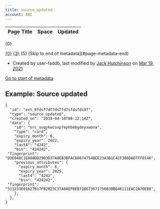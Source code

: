 ```yaml
---
title: source_updated
account: ABC
---
```


<table class="aui"> <thead> <tr class="header"> <th class="search-result-title">Page Title</th> <th class="search-result-space">Space</th> <th class="search-result-date">Updated</th> </tr> </thead> </table> <p class="search-result-count">{0}</p> <tr class="search-result"> <td class="search-result-title"><a href="{1}" class="content-type-{2}"><span>{0}</span></a></td> <td class="search-result-space"><a class="space" href="/display/{4}/" title="{3}">{3}</a></td> <td class="search-result-date"><span class="date" title="{6}">{5}</span></td> </tr> [Skip to end of metadata](#page-metadata-end)

*   Created by user-faddb, last modified by [Jack Hutchinson](    /display/~jack.hutchinson
    ) on [Mar 19, 2021](/pages/diffpagesbyversion.action?pageId=2785570&selectedPageVersions=3&selectedPageVersions=4 "Show changes")

[Go to start of metadata](#page-metadata-start)

Example: Source updated
-----------------------

    {
      "id": "evt_9fdsf7df7ds7fd7sfdsfds9f",
      "type": "source_updated",
      "created_on": "2018-04-10T08:12:14Z",
      "data": {  
        "id": "src_suqykwcoxp7ephbmbgdeyxwona",
        "type": "card",
        "expiry_month": 6,
        "expiry_year": 2022,
        "last4": "4242",
        "bin": "424242",
     "fingerprint": "D3E048C1E888DD2903D37A8EB3BFAC60674754BEE23A3B1C4CF3B8D6D7FFD146",
        "previous_attributes": {  
          "expiry_month": 6,
          "expiry_year": 2025,
          "last4": "4242",
          "bin": "424242",
     "fingerprint": "511233E01627B17FB2823C37A8AEFBEB71B673671756B30B646111EAC2A70E86",
        },
      },
    }
